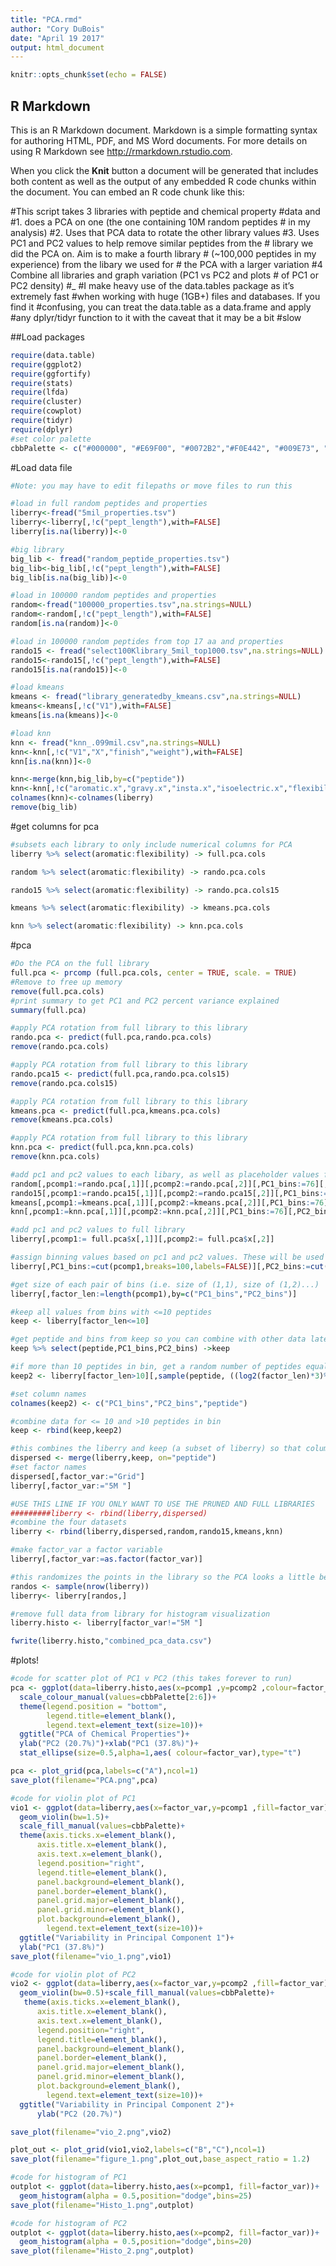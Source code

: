 ```yaml
---
title: "PCA.rmd"
author: "Cory DuBois"
date: "April 19 2017"
output: html_document
---
```


```r
knitr::opts_chunk$set(echo = FALSE)
```

## R Markdown

This is an R Markdown document. Markdown is a simple formatting syntax for authoring HTML, PDF, and MS Word documents. For more details on using R Markdown see <http://rmarkdown.rstudio.com>.

When you click the **Knit** button a document will be generated that includes both content as well as the output of any embedded R code chunks within the document. You can embed an R code chunk like this:

#This script takes 3 libraries with peptide and chemical property 
#data and 
#1. does a PCA on one (the one containing 10M random peptides 
# in my analysis)
#2. Uses that PCA data to rotate the other library values
#3. Uses PC1 and PC2 values to help remove similar peptides from the
# library we did the PCA on. Aim is to make a fourth library
# (~100,000 peptides in my experience) from the libary we used for 
# the PCA with a larger variation
#4 Combine all libraries and graph variation (PC1 vs PC2 and plots
# of PC1 or PC2 density)
#_
#I make heavy use of the data.tables package as it's extremely fast
#when working with huge (1GB+) files and databases. If you find it
#confusing, you can treat the data.table as a data.frame and apply
#any dplyr/tidyr function to it with the caveat that it may be a bit
#slow

##Load packages
```r
require(data.table)
require(ggplot2)
require(ggfortify)
require(stats)
require(lfda)
require(cluster)
require(cowplot)
require(tidyr)
require(dplyr)
#set color palette
cbbPalette <- c("#000000", "#E69F00", "#0072B2","#F0E442", "#009E73", "#CC79A7")
```

#Load data file
```r
#Note: you may have to edit filepaths or move files to run this

#load in full random peptides and properties
liberry<-fread("5mil_properties.tsv")
liberry<-liberry[,!c("pept_length"),with=FALSE]
liberry[is.na(liberry)]<-0

#big library
big_lib <- fread("random_peptide_properties.tsv")
big_lib<-big_lib[,!c("pept_length"),with=FALSE]
big_lib[is.na(big_lib)]<-0

#load in 100000 random peptides and properties
random<-fread("100000_properties.tsv",na.strings=NULL)
random<-random[,!c("pept_length"),with=FALSE]
random[is.na(random)]<-0

#load in 100000 random peptides from top 17 aa and properties
rando15 <- fread("select100Klibrary_5mil_top1000.tsv",na.strings=NULL)
rando15<-rando15[,!c("pept_length"),with=FALSE]
rando15[is.na(rando15)]<-0

#load kmeans
kmeans <- fread("library_generatedby_kmeans.csv",na.strings=NULL)
kmeans<-kmeans[,!c("V1"),with=FALSE]
kmeans[is.na(kmeans)]<-0

#load knn
knn <- fread("knn_.099mil.csv",na.strings=NULL)
knn<-knn[,!c("V1","X","finish","weight"),with=FALSE]
knn[is.na(knn)]<-0

knn<-merge(knn,big_lib,by=c("peptide"))
knn<-knn[,!c("aromatic.x","gravy.x","insta.x","isoelectric.x","flexibility.x"),with=FALSE]
colnames(knn)<-colnames(liberry)
remove(big_lib)

```

#get columns for pca
```r
#subsets each library to only include numerical columns for PCA
liberry %>% select(aromatic:flexibility) -> full.pca.cols

random %>% select(aromatic:flexibility) -> rando.pca.cols

rando15 %>% select(aromatic:flexibility) -> rando.pca.cols15

kmeans %>% select(aromatic:flexibility) -> kmeans.pca.cols

knn %>% select(aromatic:flexibility) -> knn.pca.cols

```

#pca
```r
#Do the PCA on the full library
full.pca <- prcomp (full.pca.cols, center = TRUE, scale. = TRUE)
#Remove to free up memory
remove(full.pca.cols)
#print summary to get PC1 and PC2 percent variance explained
summary(full.pca)

#apply PCA rotation from full library to this library
rando.pca <- predict(full.pca,rando.pca.cols)
remove(rando.pca.cols)

#apply PCA rotation from full library to this library
rando.pca15 <- predict(full.pca,rando.pca.cols15)
remove(rando.pca.cols15)

#apply PCA rotation from full library to this library
kmeans.pca <- predict(full.pca,kmeans.pca.cols)
remove(kmeans.pca.cols)

#apply PCA rotation from full library to this library
knn.pca <- predict(full.pca,knn.pca.cols)
remove(knn.pca.cols)


```

```r

#add pc1 and pc2 values to each libary, as well as placeholder values for PC1_bins, PC2_bins, and factor_len. Assign group name as factor_var
random[,pcomp1:=rando.pca[,1]][,pcomp2:=rando.pca[,2]][,PC1_bins:=76][,PC2_bins:=76][,factor_len:=101][,factor_var:="100K"]
rando15[,pcomp1:=rando.pca15[,1]][,pcomp2:=rando.pca15[,2]][,PC1_bins:=76][,PC2_bins:=76][,factor_len:=101][,factor_var:="Extreme"]
kmeans[,pcomp1:=kmeans.pca[,1]][,pcomp2:=kmeans.pca[,2]][,PC1_bins:=76][,PC2_bins:=76][,factor_len:=101][,factor_var:="Kmeans"]
knn[,pcomp1:=knn.pca[,1]][,pcomp2:=knn.pca[,2]][,PC1_bins:=76][,PC2_bins:=76][,factor_len:=101][,factor_var:="KNN"]

#add pc1 and pc2 values to full library
liberry[,pcomp1:= full.pca$x[,1]][,pcomp2:= full.pca$x[,2]]

#assign binning values based on pc1 and pc2 values. These will be used later to determine proximity and remove points
liberry[,PC1_bins:=cut(pcomp1,breaks=100,labels=FALSE)][,PC2_bins:=cut(pcomp2,breaks=100,labels=FALSE)]

#get size of each pair of bins (i.e. size of (1,1), size of (1,2)...)
liberry[,factor_len:=length(pcomp1),by=c("PC1_bins","PC2_bins")]

#keep all values from bins with <=10 peptides
keep <- liberry[factor_len<=10]

#get peptide and bins from keep so you can combine with other data later
keep %>% select(peptide,PC1_bins,PC2_bins) ->keep

#if more than 10 peptides in bin, get a random number of peptides equal the rounded down result of (log2(bin length)*3)/1
keep2 <- liberry[factor_len>10][,sample(peptide, ((log2(factor_len)*3)%/%1)), by=c("PC1_bins","PC2_bins")]

#set column names
colnames(keep2) <- c("PC1_bins","PC2_bins","peptide")

#combine data for <= 10 and >10 peptides in bin
keep <- rbind(keep,keep2)

#this combines the liberry and keep (a subset of liberry) so that columns not in keep are added and only rows in keep are kept.
dispersed <- merge(liberry,keep, on="peptide")
#set factor names
dispersed[,factor_var:="Grid"]
liberry[,factor_var:="5M "]

#USE THIS LINE IF YOU ONLY WANT TO USE THE PRUNED AND FULL LIBRARIES
#########liberry <- rbind(liberry,dispersed)
#combine the four datasets
liberry <- rbind(liberry,dispersed,random,rando15,kmeans,knn)

#make factor_var a factor variable
liberry[,factor_var:=as.factor(factor_var)]

#this randomizes the points in the library so the PCA looks a little better
randos <- sample(nrow(liberry))
liberry<- liberry[randos,]

#remove full data from library for histogram visualization
liberry.histo <- liberry[factor_var!="5M "]

fwrite(liberry.histo,"combined_pca_data.csv")
```

#plots!
```r

#code for scatter plot of PC1 v PC2 (this takes forever to run)
pca <- ggplot(data=liberry.histo,aes(x=pcomp1 ,y=pcomp2 ,colour=factor_var))+geom_point(alpha=0.3,shape = 20, size = 0.2)+
  scale_colour_manual(values=cbbPalette[2:6])+
  theme(legend.position = "bottom",
        legend.title=element_blank(),
        legend.text=element_text(size=10))+
  ggtitle("PCA of Chemical Properties")+
  ylab("PC2 (20.7%)")+xlab("PC1 (37.8%)")+
  stat_ellipse(size=0.5,alpha=1,aes( colour=factor_var),type="t")

pca <- plot_grid(pca,labels=c("A"),ncol=1)
save_plot(filename="PCA.png",pca)

#code for violin plot of PC1
vio1 <- ggplot(data=liberry,aes(x=factor_var,y=pcomp1 ,fill=factor_var))+
  geom_violin(bw=1.5)+
  scale_fill_manual(values=cbbPalette)+
  theme(axis.ticks.x=element_blank(),
      axis.title.x=element_blank(),
      axis.text.x=element_blank(),
      legend.position="right",
      legend.title=element_blank(),
      panel.background=element_blank(),
      panel.border=element_blank(),
      panel.grid.major=element_blank(),
      panel.grid.minor=element_blank(),
      plot.background=element_blank(),
        legend.text=element_text(size=10))+
  ggtitle("Variability in Principal Component 1")+
  ylab("PC1 (37.8%)")
save_plot(filename="vio_1.png",vio1)

#code for violin plot of PC2
vio2 <- ggplot(data=liberry,aes(x=factor_var,y=pcomp2 ,fill=factor_var))+
  geom_violin(bw=0.5)+scale_fill_manual(values=cbbPalette)+
   theme(axis.ticks.x=element_blank(),
      axis.title.x=element_blank(),
      axis.text.x=element_blank(),
      legend.position="right",
      legend.title=element_blank(),
      panel.background=element_blank(),
      panel.border=element_blank(),
      panel.grid.major=element_blank(),
      panel.grid.minor=element_blank(),
      plot.background=element_blank(),
        legend.text=element_text(size=10))+
  ggtitle("Variability in Principal Component 2")+
      ylab("PC2 (20.7%)")

save_plot(filename="vio_2.png",vio2)

plot_out <- plot_grid(vio1,vio2,labels=c("B","C"),ncol=1)
save_plot(filename="figure_1.png",plot_out,base_aspect_ratio = 1.2)

#code for histogram of PC1
outplot <- ggplot(data=liberry.histo,aes(x=pcomp1, fill=factor_var))+
  geom_histogram(alpha = 0.5,position="dodge",bins=25)
save_plot(filename="Histo_1.png",outplot)

#code for histogram of PC2
outplot <- ggplot(data=liberry.histo,aes(x=pcomp2, fill=factor_var))+
  geom_histogram(alpha = 0.5,position="dodge",bins=20)
save_plot(filename="Histo_2.png",outplot)

```
